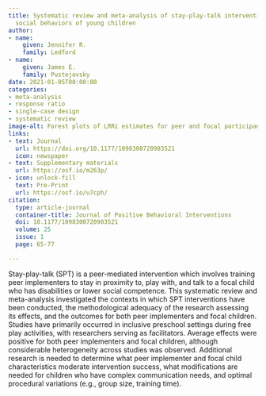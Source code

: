 ```yaml
---
title: Systematic review and meta-analysis of stay-play-talk interventions for improving
  social behaviors of young children
author:
- name:
    given: Jennifer R.
    family: Ledford
- name:
    given: James E.
    family: Pustejovsky
date: 2021-01-05T00:00:00
categories:
- meta-analysis
- response ratio
- single-case design
- systematic review
image-alt: Forest plots of LRRi estimates for peer and focal participants
links:
- text: Journal
  url: https://doi.org/10.1177/1098300720983521
  icon: newspaper
- text: Supplementary materials
  url: https://osf.io/m263p/
- icon: unlock-fill
  text: Pre-Print
  url: https://osf.io/u7cph/
citation:
  type: article-journal
  container-title: Journal of Positive Behavioral Interventions
  doi: 10.1177/1098300720983521
  volume: 25
  issue: 1
  page: 65-77

---
```


Stay-play-talk (SPT) is a peer-mediated intervention which involves training peer implementers to stay in proximity to, play with, and talk to a focal child who has disabilities or lower social competence. This systematic review and meta-analysis investigated the contexts in which SPT interventions have been conducted, the methodological adequacy of the research assessing its effects, and the outcomes for both peer implementers and focal children. Studies have primarily occurred in inclusive preschool settings during free play activities, with researchers serving as facilitators. Average effects were positive for both peer implementers and focal children, although considerable heterogeneity across studies was observed. Additional research is needed to determine what peer implementer and focal child characteristics moderate intervention success, what modifications are needed for children who have complex communication needs, and optimal procedural variations (e.g., group size, training time).

